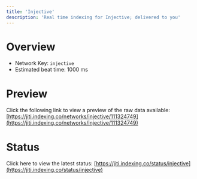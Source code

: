 ```yaml
---
title: 'Injective'
description: 'Real time indexing for Injective; delivered to you'
---
```


# Overview
- Network Key: `injective`
- Estimated beat time: 1000 ms

# Preview
Click the following link to view a preview of the raw data available: [https://jiti.indexing.co/networks/injective/111324749](https://jiti.indexing.co/networks/injective/111324749)

# Status
Click here to view the latest status: [https://jiti.indexing.co/status/injective](https://jiti.indexing.co/status/injective)
